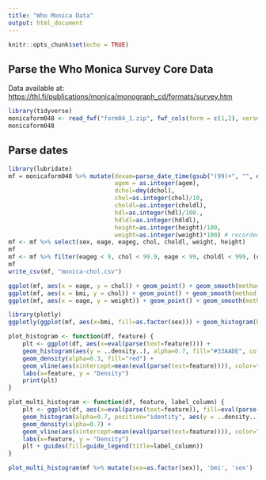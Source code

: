 ```yaml
---
title: "Who Monica Data"
output: html_document
---
```


```r
knitr::opts_chunk$set(echo = TRUE)
```

## Parse the Who Monica Survey Core Data

Data available at: <https://thl.fi/publications/monica/monograph_cd/formats/survey.htm>


```r
library(tidyverse)
monicaform048 <- read_fwf("form04_1.zip", fwf_cols(form = c(1,2), versn=c(3,3), centre=c(4,5), runit=c(6,7), serial=c(8,13), numsur=c(14,14), samunit=c(15,17), dexam=c(18,25), mbirth=c(26,33), agegrp=c(34,34), sex=c(35,35), marit=c(36,36), edlevel=c(37,37), school=c(38,39), cigs=c(40,40), numcigs=c(41,43), daycigs=c(44,44), evercig=c(45,45), stop=c(46,49), iflyear=c(50,50), maxcigs=c(51.53), cigage=c(54,55), cigarsm=c(56,56), cigar=c(57,59), pipesm=c(60,60), pipe=c(61,63), othersm=c(64,65), hibp=c(66,66), drugs=c(67,67), bprecd=c(68,68), high=c(69,69), chdt=c(70,70), chrx=c(71,71), chrecd=c(72,72), asp=c(73,73), menop=c(74,74), agem=c(75,76), horm=c(77,77), pill=c(78,78), syst1=c(79,81), diast1=c(82,84), rz1=c(85,86), syst2=c(87,89), diast2=c(90,92), rz2=c(93,94), cuff=c(95,95), arm=c(96,97), bpcoder=c(98,99), timebp=c(100,103), rtemp=c(104,105), chol=c(106,108), choldl=c(109,111), dchol=c(112,119), hdl=c(120,122), hdldl=c(123,125), dhdl=c(126,133), scn=c(134,136), cotin=c(137,140), carbmon=c(141,142), height=c(143,145), weight=c(146,149), waist=c(150,153), hip=c(154,157), whcoder=c(158,159), oversion=c(160,160), eage=c(161,162), eageg=c(163,163), cohort1=c(164,164), cohort2=c(165,165), edtert1=c(166,166), edtert2=c(167,167), systm=c(168,171), diastm=c(172,175), chola=c(176,179), hdla=c(180,183)))
monicaform048
```

## Parse dates

```r
library(lubridate)
mf = monicaform048 %>% mutate(dexam=parse_date_time(gsub("(99)+", "", dexam), orders=c("dmy", "my", "y")), mbirth=parse_date_time(gsub("99", "", substr(mbirth, 3, nchar(mbirth))), orders=c("my", "y")),
                              agem = as.integer(agem),
                              dchol=dmy(dchol),
                              chol=as.integer(chol)/10,
                              choldl=as.integer(choldl),
                              hdl=as.integer(hdl)/100.,
                              hdldl=as.integer(hdldl),
                              height=as.integer(height)/100,
                              weight=as.integer(weight)*100) # recorded in 100 g units
mf <- mf %>% select(sex, eage, eageg, chol, choldl, weight, height)
mf
mf <- mf %>% filter(eageg < 9, chol < 99.9, eage < 99, choldl < 999, (chol < 88.8 | choldl < 888), weight < 999900, height < 9.99) %>% mutate(weight=weight/1000) %>% mutate(bmi=weight/height^2) %>% mutate(chol=ifelse(chol < 88.8, chol, choldl*0.02586)) %>% mutate(hychol=ifelse(chol>=6.5, 1, 0), bmigrp=case_when(bmi<25 ~ 1, bmi<30~2, TRUE ~3)) %>% select(-choldl)
mf
write_csv(mf, "monica-chol.csv")
```

```r
ggplot(mf, aes(x = eage, y = chol)) + geom_point() + geom_smooth(method = "lm", formula = y ~ x)
ggplot(mf, aes(x = bmi, y = chol)) + geom_point() + geom_smooth(method = "lm", formula = y ~ x)
ggplot(mf, aes(x = eage, y = weight)) + geom_point() + geom_smooth(method = "lm", formula = y ~ x)
```
```r
library(plotly)
ggplotly(ggplot(mf, aes(x=bmi, fill=as.factor(sex))) + geom_histogram(binwidth = 1, alpha = 0.3, position="identity"))
```
```r
plot_histogram <- function(df, feature) {
    plt <- ggplot(df, aes(x=eval(parse(text=feature)))) +
    geom_histogram(aes(y = ..density..), alpha=0.7, fill="#33AADE", color="black") +
    geom_density(alpha=0.3, fill="red") +
    geom_vline(aes(xintercept=mean(eval(parse(text=feature)))), color="black", linetype="dashed", size=1) +
    labs(x=feature, y = "Density")
    print(plt)
}

plot_multi_histogram <- function(df, feature, label_column) {
    plt <- ggplot(df, aes(x=eval(parse(text=feature)), fill=eval(parse(text=label_column)))) +
    geom_histogram(alpha=0.7, position="identity", aes(y = ..density..), color="black") +
    geom_density(alpha=0.7) +
    geom_vline(aes(xintercept=mean(eval(parse(text=feature)))), color="black", linetype="dashed", size=1) +
    labs(x=feature, y = "Density")
    plt + guides(fill=guide_legend(title=label_column))
}

plot_multi_histogram(mf %>% mutate(sex=as.factor(sex)), 'bmi', 'sex')
```